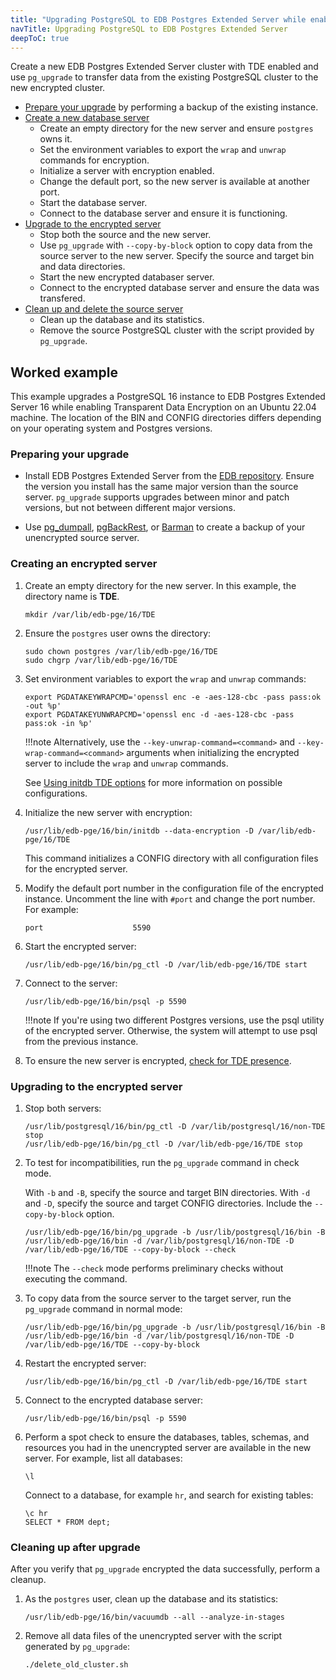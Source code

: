 ```yaml
---
title: "Upgrading PostgreSQL to EDB Postgres Extended Server while enabling TDE"
navTitle: Upgrading PostgreSQL to EDB Postgres Extended Server
deepToC: true
---
```


Create a new EDB Postgres Extended Server cluster with TDE enabled and use `pg_upgrade` to transfer data from the existing PostgreSQL cluster to the new encrypted cluster. 

- [Prepare your upgrade](#preparing-your-upgrade) by performing a backup of the existing instance. 
- [Create a new database server](#creating-an-encrypted-server)
    - Create an empty directory for the new server and ensure `postgres` owns it.
    - Set the environment variables to export the `wrap` and `unwrap` commands for encryption. 
    - Initialize a server with encryption enabled.
    - Change the default port, so the new server is available at another port. 
    - Start the database server.
    - Connect to the database server and ensure it is functioning.
- [Upgrade to the encrypted server](#upgrading-to-the-encrypted-server)
    - Stop both the source and the new server. 
    - Use `pg_upgrade` with `--copy-by-block` option to copy data from the source server to the new server. Specify the source and target bin and data directories. 
    - Start the new encrypted databaser server. 
    - Connect to the encrypted database server and ensure the data was transfered. 
- [Clean up and delete the source server](#cleaning-up-after-upgrade)
    - Clean up the database and its statistics. 
    - Remove the source PostgreSQL cluster with the script provided by `pg_upgrade`. 

## Worked example

This example upgrades a PostgreSQL 16 instance to EDB Postgres Extended Server 16 while enabling Transparent Data Encryption on an Ubuntu 22.04 machine. The location of the BIN and CONFIG directories differs depending on your operating system and Postgres versions.

### Preparing your upgrade

-   Install EDB Postgres Extended Server from the [EDB repository](https://www.enterprisedb.com/repos-downloads). Ensure the version you install has the same major version than the source server. `pg_upgrade` supports upgrades between minor and patch versions, but not between different major versions.

-   Use [pg_dumpall](https://www.postgresql.org/docs/current/app-pg-dumpall.html), [pgBackRest](/supported-open-source/pgbackrest/), or [Barman](/supported-open-source/barman/) to create a backup of your unencrypted source server. 

### Creating an encrypted server 

1.  Create an empty directory for the new server. In this example, the directory name is **TDE**.
  
    ```
    mkdir /var/lib/edb-pge/16/TDE 
    ```

1.  Ensure the `postgres` user owns the directory:

    ```
    sudo chown postgres /var/lib/edb-pge/16/TDE
    sudo chgrp /var/lib/edb-pge/16/TDE
    ```

1.  Set environment variables to export the `wrap` and `unwrap` commands:

    ```
    export PGDATAKEYWRAPCMD='openssl enc -e -aes-128-cbc -pass pass:ok -out %p'
    export PGDATAKEYUNWRAPCMD='openssl enc -d -aes-128-cbc -pass pass:ok -in %p'
    ```

    !!!note
       Alternatively, use the `--key-unwrap-command=<command>` and `--key-wrap-command=<command>` arguments when initializing the encrypted server to include the `wrap` and `unwrap` commands.
       
       See [Using initdb TDE options](../enabling_tde/#using-initdb-tde-options) for more information on possible configurations.

1.  Initialize the new server with encryption: 
    
    ```
    /usr/lib/edb-pge/16/bin/initdb --data-encryption -D /var/lib/edb-pge/16/TDE
    ```

    This command initializes a CONFIG directory with all configuration files for the encrypted server.

1.  Modify the default port number in the configuration file of the encrypted instance. Uncomment the line with `#port` and change the port number. For example:

    ```
    port                    5590
    ```

1.  Start the encrypted server: 

    ```
    /usr/lib/edb-pge/16/bin/pg_ctl -D /var/lib/edb-pge/16/TDE start
    ```

1.  Connect to the server: 

    ```
    /usr/lib/edb-pge/16/bin/psql -p 5590
    ```

    !!!note
       If you're using two different Postgres versions, use the psql utility of the encrypted server. Otherwise, the system will attempt to use psql from the previous instance.

1.  To ensure the new server is encrypted, [check for TDE presence](../enabling_tde/#checking-for-tde-presence-using-sql). 

### Upgrading to the encrypted server

1.  Stop both servers:
    
    ```
    /usr/lib/postgresql/16/bin/pg_ctl -D /var/lib/postgresql/16/non-TDE stop
    /usr/lib/edb-pge/16/bin/pg_ctl -D /var/lib/edb-pge/16/TDE stop
    ```

1.  To test for incompatibilities, run the `pg_upgrade` command in check mode. 
    
    With `-b` and `-B`, specify the source and target BIN directories. With `-d` and `-D`, specify the source and target CONFIG directories.
    Include the `--copy-by-block` option. 

    ```  
    /usr/lib/edb-pge/16/bin/pg_upgrade -b /usr/lib/postgresql/16/bin -B /usr/lib/edb-pge/16/bin -d /var/lib/postgresql/16/non-TDE -D /var/lib/edb-pge/16/TDE --copy-by-block --check
    ```

    !!!note
       The `--check` mode performs preliminary checks without executing the command.

1.  To copy data from the source server to the target server, run the `pg_upgrade` command in normal mode: 

    ```
    /usr/lib/edb-pge/16/bin/pg_upgrade -b /usr/lib/postgresql/16/bin -B /usr/lib/edb-pge/16/bin -d /var/lib/postgresql/16/non-TDE -D /var/lib/edb-pge/16/TDE --copy-by-block
    ```

1.  Restart the encrypted server: 

    ```
    /usr/lib/edb-pge/16/bin/pg_ctl -D /var/lib/edb-pge/16/TDE start
    ```

1.  Connect to the encrypted database server:

    ```
    /usr/lib/edb-pge/16/bin/psql -p 5590
    ```

1.  Perform a spot check to ensure the databases, tables, schemas, and resources you had in the unencrypted server are available in the new server. For example, list all databases:

    ```
    \l
    ```

    Connect to a database, for example `hr`, and search for existing tables: 

    ```
    \c hr 
    SELECT * FROM dept;
    ```

### Cleaning up after upgrade 

After you verify that `pg_upgrade` encrypted the data successfully, perform a cleanup. 

1.  As the `postgres` user, clean up the database and its statistics: 

    ```
    /usr/lib/edb-pge/16/bin/vacuumdb --all --analyze-in-stages
    ```

1.  Remove all data files of the unencrypted server with the script generated by `pg_upgrade`:

    ```
    ./delete_old_cluster.sh
    ```
